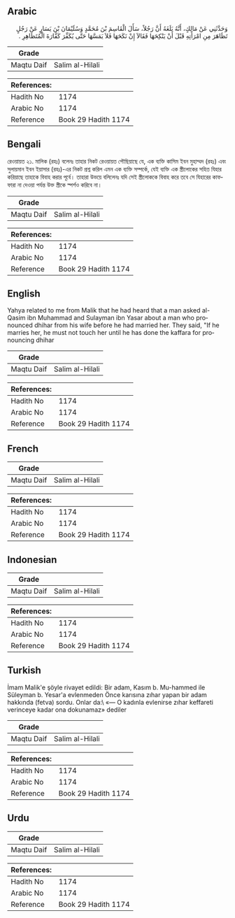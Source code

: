 ## Arabic


<div dir="rtl" lang="ar" style={{fontSize:'larger',backgroundColor:'#f8f9fa',padding:20}}>
وَحَدَّثَنِي عَنْ مَالِكٍ، أَنَّهُ بَلَغَهُ أَنَّ رَجُلاً، سَأَلَ الْقَاسِمَ بْنَ مُحَمَّدٍ وَسُلَيْمَانَ بْنَ يَسَارٍ عَنْ رَجُلٍ تَظَاهَرَ مِنِ امْرَأَتِهِ قَبْلَ أَنْ يَنْكِحَهَا فَقَالاَ إِنْ نَكَحَهَا فَلاَ يَمَسَّهَا حَتَّى يُكَفِّرَ كَفَّارَةَ الْمُتَظَاهِرِ ‏.‏
</div>
<div style={{backgroundColor:'#f8f9fa',padding:20, marginBottom: 10}}><table> <thead> <tr> <th>Grade</th> <th></th> </tr> </thead> <tbody> <tr><td>Maqtu Daif</td><td>Salim al-Hilali</td></tr></tbody></table><table> <thead> <tr> <th>References:</th> <th></th> </tr> </thead> <tbody><tr><td>Hadith No</td><td>1174</td></tr><tr><td>Arabic No</td><td>1174</td></tr><tr><td>Reference</td><td>Book 29 Hadith 1174</td></tr></tbody></table></div>

## Bengali


<div dir="ltr" lang="bn" style={{fontSize:'larger',backgroundColor:'#f8f9fa',padding:20}}>
রেওয়ায়ত ২১. মালিক (রহঃ) বলেনঃ তাহার নিকট রেওয়ায়ত পৌছিয়াছে যে, এক ব্যক্তি কাসিম ইবন মুহাম্মদ (রহঃ) এবং সুলায়মান ইবন ইয়াসার (রহঃ)-এর নিকট প্রশ্ন করিল এমন এক ব্যক্তি সম্পর্কে, যেই ব্যক্তি এক স্ত্রীলোকের সহিত যিহার করিয়াছে তাহাকে বিবাহ করার পূর্বে। তাহারা উভয়ে বলিলেনঃ যদি সেই স্ত্রীলোককে বিবাহ করে তবে সে যিহারের কাফফারা না দেওয়া পর্যন্ত উক্ত স্ত্রীকে স্পর্শও করিবে না।
</div>
<div style={{backgroundColor:'#f8f9fa',padding:20, marginBottom: 10}}><table> <thead> <tr> <th>Grade</th> <th></th> </tr> </thead> <tbody> <tr><td>Maqtu Daif</td><td>Salim al-Hilali</td></tr></tbody></table><table> <thead> <tr> <th>References:</th> <th></th> </tr> </thead> <tbody><tr><td>Hadith No</td><td>1174</td></tr><tr><td>Arabic No</td><td>1174</td></tr><tr><td>Reference</td><td>Book 29 Hadith 1174</td></tr></tbody></table></div>

## English


<div dir="ltr" lang="en" style={{fontSize:'larger',backgroundColor:'#f8f9fa',padding:20}}>
Yahya related to me from Malik that he had heard that a man asked al-Qasim ibn Muhammad and Sulayman ibn Yasar about a man who pronounced dhihar from his wife before he had married her. They said, "If he marries her, he must not touch her until he has done the kaffara for pronouncing dhihar
</div>
<div style={{backgroundColor:'#f8f9fa',padding:20, marginBottom: 10}}><table> <thead> <tr> <th>Grade</th> <th></th> </tr> </thead> <tbody> <tr><td>Maqtu Daif</td><td>Salim al-Hilali</td></tr></tbody></table><table> <thead> <tr> <th>References:</th> <th></th> </tr> </thead> <tbody><tr><td>Hadith No</td><td>1174</td></tr><tr><td>Arabic No</td><td>1174</td></tr><tr><td>Reference</td><td>Book 29 Hadith 1174</td></tr></tbody></table></div>

## French


<div dir="ltr" lang="fr" style={{fontSize:'larger',backgroundColor:'#f8f9fa',padding:20}}>

</div>
<div style={{backgroundColor:'#f8f9fa',padding:20, marginBottom: 10}}><table> <thead> <tr> <th>Grade</th> <th></th> </tr> </thead> <tbody> <tr><td>Maqtu Daif</td><td>Salim al-Hilali</td></tr></tbody></table><table> <thead> <tr> <th>References:</th> <th></th> </tr> </thead> <tbody><tr><td>Hadith No</td><td>1174</td></tr><tr><td>Arabic No</td><td>1174</td></tr><tr><td>Reference</td><td>Book 29 Hadith 1174</td></tr></tbody></table></div>

## Indonesian


<div dir="ltr" lang="id" style={{fontSize:'larger',backgroundColor:'#f8f9fa',padding:20}}>

</div>
<div style={{backgroundColor:'#f8f9fa',padding:20, marginBottom: 10}}><table> <thead> <tr> <th>Grade</th> <th></th> </tr> </thead> <tbody> <tr><td>Maqtu Daif</td><td>Salim al-Hilali</td></tr></tbody></table><table> <thead> <tr> <th>References:</th> <th></th> </tr> </thead> <tbody><tr><td>Hadith No</td><td>1174</td></tr><tr><td>Arabic No</td><td>1174</td></tr><tr><td>Reference</td><td>Book 29 Hadith 1174</td></tr></tbody></table></div>

## Turkish


<div dir="ltr" lang="tr" style={{fontSize:'larger',backgroundColor:'#f8f9fa',padding:20}}>
İmam Malik'e şöyle rivayet edildi: Bir adam, Kasım b. Mu-hammed ile Süleyman b. Yesar'a evlenmeden Önce karısına zıhar yapan bir adam hakkında (fetva) sordu. Onlar da:\ «— O kadınla evlenirse zıhar keffareti verinceye kadar ona do­kunamaz» dediler
</div>
<div style={{backgroundColor:'#f8f9fa',padding:20, marginBottom: 10}}><table> <thead> <tr> <th>Grade</th> <th></th> </tr> </thead> <tbody> <tr><td>Maqtu Daif</td><td>Salim al-Hilali</td></tr></tbody></table><table> <thead> <tr> <th>References:</th> <th></th> </tr> </thead> <tbody><tr><td>Hadith No</td><td>1174</td></tr><tr><td>Arabic No</td><td>1174</td></tr><tr><td>Reference</td><td>Book 29 Hadith 1174</td></tr></tbody></table></div>

## Urdu


<div dir="rtl" lang="ur" style={{fontSize:'larger',backgroundColor:'#f8f9fa',padding:20}}>

</div>
<div style={{backgroundColor:'#f8f9fa',padding:20, marginBottom: 10}}><table> <thead> <tr> <th>Grade</th> <th></th> </tr> </thead> <tbody> <tr><td>Maqtu Daif</td><td>Salim al-Hilali</td></tr></tbody></table><table> <thead> <tr> <th>References:</th> <th></th> </tr> </thead> <tbody><tr><td>Hadith No</td><td>1174</td></tr><tr><td>Arabic No</td><td>1174</td></tr><tr><td>Reference</td><td>Book 29 Hadith 1174</td></tr></tbody></table></div>